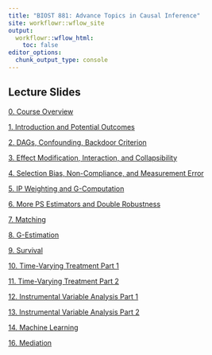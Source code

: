 ```yaml
---
title: "BIOST 881: Advance Topics in Causal Inference"
site: workflowr::wflow_site
output:
  workflowr::wflow_html:
    toc: false
editor_options:
  chunk_output_type: console
---
```

## Lecture Slides

[0. Course Overview](slides_2024/0_course_introduction.html) 

[1. Introduction and Potential Outcomes](slides_2024/1_introduction.html)

[2. DAGs, Confounding, Backdoor Criterion](slides_2024/2_dags_confounding.html)

[3. Effect Modification, Interaction, and Collapsibility](slides_2024/3_effect_modification_interaction.html)

[4. Selection Bias, Non-Compliance, and Measurement Error](slides_2024/4_selection_bias.html)

[5. IP Weighting and G-Computation](slides_2024/5_modeling1.html)

[6. More PS Estimators and Double Robustness](slides_2024/6_propensity_scores.html)

[7. Matching](slides_2024/7_matching.html)

[8. G-Estimation](slides_2024/8_g_estimation.html)

[9. Survival](slides_2024/9_survival.html)

[10. Time-Varying Treatment Part 1](slides_2024/10_time_varying_treatment_pt1.html)

[11. Time-Varying Treatment Part 2](slides_2024/11_time_varying_treatment_pt2.html)

[12. Instrumental Variable Analysis Part 1](slides_2024/12_iva_part1.html)

[13. Instrumental Variable Analysis Part 2](slides_2024/13_iva_part2.html)

[14. Machine Learning](slides_2024/14_ml.html)

[16. Mediation](slides_2024/16_mediation.html)
